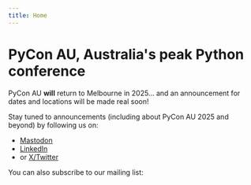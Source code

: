 ```yaml
---
title: Home
---
```



# PyCon AU, Australia's peak Python conference

PyCon AU **will** return to Melbourne in 2025... and an announcement for dates and locations will be made real soon!

Stay tuned to announcements (including about PyCon AU 2025 and beyond) by following us on:

* [Mastodon](https://mastodon.pycon.org.au/@pyconau)
* [LinkedIn](https://www.linkedin.com/company/pyconau/)
* or [X/Twitter](https://twitter.com/PyConAU)

You can also subscribe to our mailing list:


<MailingListSignup />

